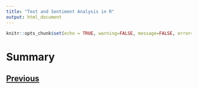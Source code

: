 ```yaml
---
title: "Text and Sentiment Analysis in R"
output: html_document
---
```


```r
knitr::opts_chunk$set(echo = TRUE, warning=FALSE, message=FALSE, error=FALSE)
```

# Summary


## [Previous](ngrams.html)

